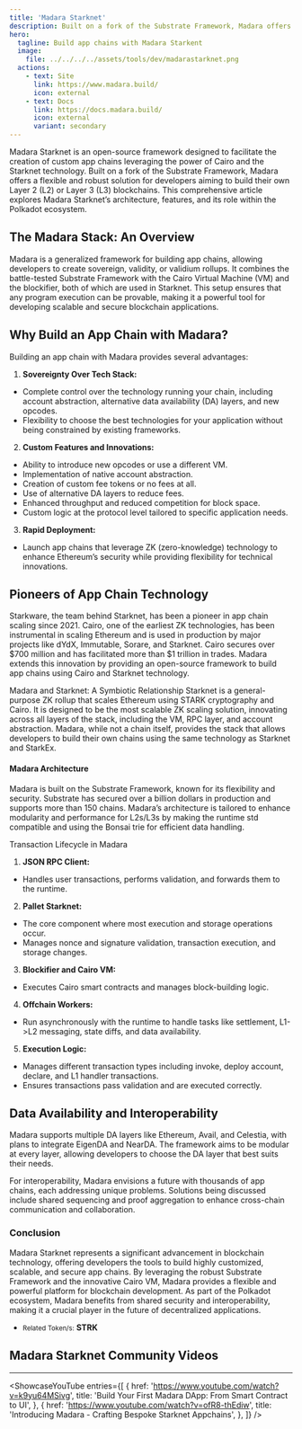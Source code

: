 ```yaml
---
title: 'Madara Starknet'
description: Built on a fork of the Substrate Framework, Madara offers a flexible and robust solution for developers aiming to build their own L2.
hero:
  tagline: Build app chains with Madara Starkent
  image: 
    file: ../../../../assets/tools/dev/madarastarknet.png
  actions:
    - text: Site
      link: https://www.madara.build/
      icon: external
    - text: Docs
      link: https://docs.madara.build/
      icon: external
      variant: secondary
---
```



Madara Starknet is an open-source framework designed to facilitate the creation of custom app chains leveraging the power of Cairo and the Starknet technology. Built on a fork of the Substrate Framework, Madara offers a flexible and robust solution for developers aiming to build their own Layer 2 (L2) or Layer 3 (L3) blockchains. This comprehensive article explores Madara Starknet’s architecture, features, and its role within the Polkadot ecosystem.

## The Madara Stack: An Overview
Madara is a generalized framework for building app chains, allowing developers to create sovereign, validity, or validium rollups. It combines the battle-tested Substrate Framework with the Cairo Virtual Machine (VM) and the blockifier, both of which are used in Starknet. This setup ensures that any program execution can be provable, making it a powerful tool for developing scalable and secure blockchain applications.

## Why Build an App Chain with Madara?
Building an app chain with Madara provides several advantages:
1. **Sovereignty Over Tech Stack:**  
  - Complete control over the technology running your chain, including account abstraction, alternative data availability (DA) layers, and new opcodes.
  - Flexibility to choose the best technologies for your application without being constrained by existing frameworks.
2. **Custom Features and Innovations:**
  - Ability to introduce new opcodes or use a different VM.
  - Implementation of native account abstraction.
  - Creation of custom fee tokens or no fees at all.
  - Use of alternative DA layers to reduce fees.
  - Enhanced throughput and reduced competition for block space.
  - Custom logic at the protocol level tailored to specific application needs.
3. **Rapid Deployment:**
  - Launch app chains that leverage ZK (zero-knowledge) technology to enhance Ethereum’s security while providing flexibility for technical innovations.

## Pioneers of App Chain Technology
Starkware, the team behind Starknet, has been a pioneer in app chain scaling since 2021. Cairo, one of the earliest ZK technologies, has been instrumental in scaling Ethereum and is used in production by major projects like dYdX, Immutable, Sorare, and Starknet. Cairo secures over $700 million and has facilitated more than $1 trillion in trades. Madara extends this innovation by providing an open-source framework to build app chains using Cairo and Starknet technology.

Madara and Starknet: A Symbiotic Relationship
Starknet is a general-purpose ZK rollup that scales Ethereum using STARK cryptography and Cairo. It is designed to be the most scalable ZK scaling solution, innovating across all layers of the stack, including the VM, RPC layer, and account abstraction. Madara, while not a chain itself, provides the stack that allows developers to build their own chains using the same technology as Starknet and StarkEx.

#### Madara Architecture
Madara is built on the Substrate Framework, known for its flexibility and security. Substrate has secured over a billion dollars in production and supports more than 150 chains. Madara’s architecture is tailored to enhance modularity and performance for L2s/L3s by making the runtime std compatible and using the Bonsai trie for efficient data handling.

Transaction Lifecycle in Madara
1. **JSON RPC Client:**
  - Handles user transactions, performs validation, and forwards them to the runtime.
2. **Pallet Starknet:**
  - The core component where most execution and storage operations occur.
  - Manages nonce and signature validation, transaction execution, and storage changes.
3. **Blockifier and Cairo VM:**  
  - Executes Cairo smart contracts and manages block-building logic.
4. **Offchain Workers:**
  - Run asynchronously with the runtime to handle tasks like settlement, L1-&gt;L2 messaging, state diffs, and data availability.
5. **Execution Logic:**
  - Manages different transaction types including invoke, deploy account, declare, and L1 handler transactions.
  - Ensures transactions pass validation and are executed correctly.

## Data Availability and Interoperability
Madara supports multiple DA layers like Ethereum, Avail, and Celestia, with plans to integrate EigenDA and NearDA. The framework aims to be modular at every layer, allowing developers to choose the DA layer that best suits their needs.

For interoperability, Madara envisions a future with thousands of app chains, each addressing unique problems. Solutions being discussed include shared sequencing and proof aggregation to enhance cross-chain communication and collaboration.

### Conclusion
Madara Starknet represents a significant advancement in blockchain technology, offering developers the tools to build highly customized, scalable, and secure app chains. By leveraging the robust Substrate Framework and the innovative Cairo VM, Madara provides a flexible and powerful platform for blockchain development. As part of the Polkadot ecosystem, Madara benefits from shared security and interoperability, making it a crucial player in the future of decentralized applications.
- <small>Related Token/s:</small> **STRK**

## Madara Starknet Community Videos
------------
<ShowcaseYouTube
  entries={[
                         {
      href: 'https://www.youtube.com/watch?v=k9yu64MSivg',
      title: 'Build Your First Madara DApp: From Smart Contract to UI',
          },
             {
      href: 'https://www.youtube.com/watch?v=ofR8-thEdiw',
      title: 'Introducing Madara - Crafting Bespoke Starknet Appchains',
          },
  ]} />